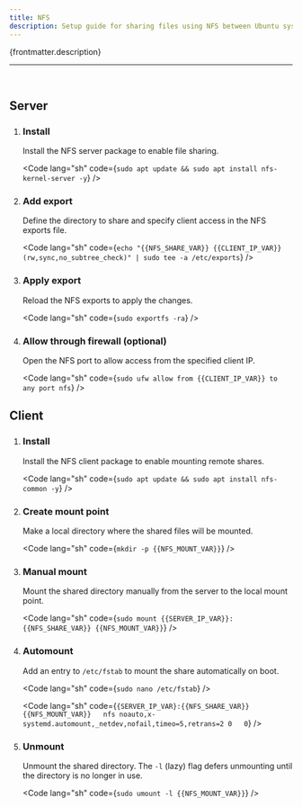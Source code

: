 ```yaml
---
title: NFS
description: Setup guide for sharing files using NFS between Ubuntu systems.
---
```



<p>{frontmatter.description}</p>

---

<br />

## Server

<Steps>

1.  ### Install

    Install the NFS server package to enable file sharing.

    <Code lang="sh" code={`sudo apt update && sudo apt install nfs-kernel-server -y`} />

2.  ### Add export

    Define the directory to share and specify client access in the NFS exports file.

    <Code lang="sh" code={`echo "{{NFS_SHARE_VAR}} {{CLIENT_IP_VAR}}(rw,sync,no_subtree_check)" | sudo tee -a /etc/exports`} />

3.  ### Apply export

    Reload the NFS exports to apply the changes.

    <Code lang="sh" code={`sudo exportfs -ra`} />

4.  ### Allow through firewall (optional)

    Open the NFS port to allow access from the specified client IP.

    <Code lang="sh" code={`sudo ufw allow from {{CLIENT_IP_VAR}} to any port nfs`} />

</Steps>

## Client

<Steps>

1.  ### Install

    Install the NFS client package to enable mounting remote shares.

    <Code lang="sh" code={`sudo apt update && sudo apt install nfs-common -y`} />

2.  ### Create mount point

    Make a local directory where the shared files will be mounted.

    <Code lang="sh" code={`mkdir -p {{NFS_MOUNT_VAR}}`} />

3.  ### Manual mount

    Mount the shared directory manually from the server to the local mount point.

    <Code lang="sh" code={`sudo mount {{SERVER_IP_VAR}}:{{NFS_SHARE_VAR}} {{NFS_MOUNT_VAR}}`} />

4.  ### Automount

    Add an entry to `/etc/fstab` to mount the share automatically on boot.

    <Code lang="sh" code={`sudo nano /etc/fstab`} />

    <Code lang="sh" code={`{SERVER_IP_VAR}:{{NFS_SHARE_VAR}}	{{NFS_MOUNT_VAR}}	nfs	noauto,x-systemd.automount,_netdev,nofail,timeo=5,retrans=2	0	0`} />

5.  ### Unmount

    Unmount the shared directory. The `-l` (lazy) flag defers unmounting until the directory is no longer in use.

    <Code lang="sh" code={`sudo umount -l {{NFS_MOUNT_VAR}}`} />

</Steps>
